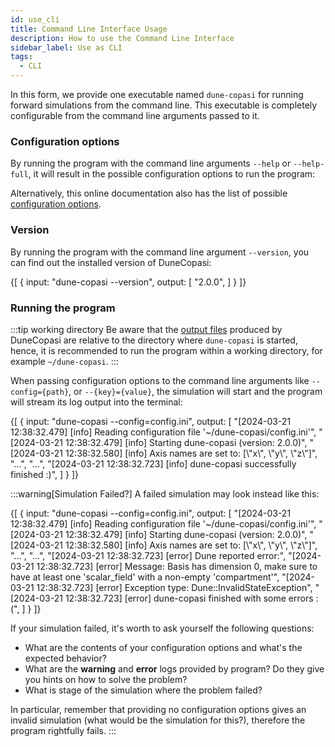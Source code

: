 ```yaml
---
id: use_cli
title: Command Line Interface Usage
description: How to use the Command Line Interface
sidebar_label: Use as CLI
tags:
  - CLI
---
```



In this form, we provide one executable named `dune-copasi` for running forward simulations from the command line.
This executable is completely configurable from the command line arguments passed to it.

### Configuration options

By running the program with the command line arguments `--help` or `--help-full`, it will result in the
possible configuration options to run the program:

<DuneCopasiHelp/>

Alternatively, this online documentation also has the list of possible [configuration options](param_tree).

### Version

By running the program with the command line argument `--version`, you can find out the installed version of DuneCopasi:

<ExampleTerminal title="Getting DuneCopasi version">
  {[
    {
      input: "dune-copasi --version",
      output: [
      "2.0.0",
      ]
    }
  ]}
</ExampleTerminal>

### Running the program

:::tip working directory
Be aware that the [output files](output) produced by DuneCopasi are relative to the directory where
`dune-copasi` is started, hence, it is recommended to run the program within a working directory, for example `~/dune-copasi`.
:::

When passing configuration options to the command line arguments like `--config={path}`, or
`--{key}={value}`, the simulation will start and the program will stream its log output into the terminal:

<ExampleTerminal prompt="~/dune-copasi$" title="Running DuneCopasi">
  {[
    {
      input: "dune-copasi --config=config.ini",
      output: [
      "[2024-03-21 12:38:32.479] [info] Reading configuration file '~/dune-copasi/config.ini'",
      "[2024-03-21 12:38:32.479] [info] Starting dune-copasi (version: 2.0.0)",
      "[2024-03-21 12:38:32.580] [info] Axis names are set to: [\"x\", \"y\", \"z\"]",
      "...",
      "...",
      "[2024-03-21 12:38:32.723] [info] dune-copasi successfully finished :)",
      ]
    }
  ]}
</ExampleTerminal>


:::warning[Simulation Failed?]
A failed simulation may look instead like this:

<ExampleTerminal prompt="~/dune-copasi$" title="Running DuneCopasi (failure)">
  {[
    {
      input: "dune-copasi --config=config.ini",
      output: [
      "[2024-03-21 12:38:32.479] [info] Reading configuration file '~/dune-copasi/config.ini'",
      "[2024-03-21 12:38:32.479] [info] Starting dune-copasi (version: 2.0.0)",
      "[2024-03-21 12:38:32.580] [info] Axis names are set to: [\"x\", \"y\", \"z\"]",
      "...",
      "...",
      "[2024-03-21 12:38:32.723] [error] Dune reported error:",
      "[2024-03-21 12:38:32.723] [error]   Message:        Basis has dimension 0, make sure to have at least one 'scalar_field' with a non-empty 'compartment'",
      "[2024-03-21 12:38:32.723] [error]   Exception type: Dune::InvalidStateException",
      "[2024-03-21 12:38:32.723] [error] dune-copasi finished with some errors :(",
      ]
    }
  ]}
</ExampleTerminal>

If your simulation failed, it's worth to ask yourself the following questions:

* What are the contents of your configuration options and what's the expected behavior?
* What are the **warning** and **error** logs provided by program? Do they give you hints on how to solve the problem?
* What is stage of the simulation where the problem failed?

In particular, remember that providing no configuration options gives an invalid simulation
(what would be the simulation for this?), therefore the program rightfully fails.
:::
